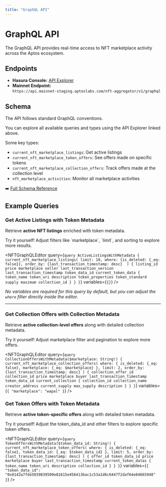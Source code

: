 ```yaml
---
title: "GraphQL API"
---
```


# GraphQL API


<Callout type="info">
The GraphQL API provides real-time access to NFT marketplace activity across the Aptos ecosystem. 
</Callout>

## Endpoints

- **Hasura Console:** [API Explorer](https://console.nft-aggregator-staging.gcp.aptosdev.com/console/api/api-explorer)
- **Mainnet Endpoint:**  
  `https://api.mainnet-staging.aptoslabs.com/nft-aggregator/v1/graphql`

## Schema

The API follows standard GraphQL conventions.

You can explore all available queries and types using the API Explorer linked above.

Some key types:
- `current_nft_marketplace_listings`: Get active listings
- `current_nft_marketplace_token_offers`: See offers made on specific tokens
- `current_nft_marketplace_collection_offers`: Track offers made at the collection level
- `nft_marketplace_activities`: Monitor all marketplace activities

➡️ [Full Schema Reference](./nft-aggregator-table.mdx)

## Example Queries

### Get Active Listings with Token Metadata

Retrieve **active NFT listings** enriched with token metadata.

<Callout type="info">
Try it yourself! Adjust filters like `marketplace`, `limit`, and sorting to explore more results.
</Callout>

<NFTGraphQLEditor
  query={`query ActiveListingsWithMetadata {
  current_nft_marketplace_listings(
    limit: 10,
    where: {is_deleted: {_eq: false}},
    order_by: {last_transaction_timestamp: desc} 
  ) {
    listing_id
    price
    marketplace
    seller
    last_transaction_version
    last_transaction_timestamp
    token_data_id
    current_token_data {
      token_name
      token_uri
      description
      token_properties
      token_standard
      supply
      maximum
      collection_id
    }
  }
}`}
  variables={`{}`}
/>

_No variables are required for this query by default, but you can adjust the `where` filter directly inside the editor._


---

### Get Collection Offers with Collection Metadata

Retrieve **active collection-level offers** along with detailed collection metadata.

<Callout type="info">
Try it yourself! Adjust marketplace filter and pagination to explore more offers.
</Callout>

<NFTGraphQLEditor 
  query={`query CollectionOffersWithMetadata($marketplace: String!) {
  current_nft_marketplace_collection_offers(
    where: {
      is_deleted: {_eq: false},
      marketplace: {_eq: $marketplace}
    },
    limit: 2,
    order_by: {last_transaction_timestamp: desc}
  ) {
    collection_offer_id
    collection_id
    price
    marketplace
    buyer
    last_transaction_timestamp
    token_data_id
    current_collection {
      collection_id
      collection_name
      creator_address
      current_supply
      max_supply
      description
    }
  }
}`}
  variables={`{
  "marketplace": "wapal"
}`}
/>

### Get Token Offers with Token Metadata

Retrieve **active token-specific offers** along with detailed token metadata.

<Callout type="info">
Try it yourself! Adjust the token_data_id and other filters to explore specific token offers.
</Callout>

<NFTGraphQLEditor 
  query={`query TokenOffersWithMetadata($token_data_id: String!) {
  current_nft_marketplace_token_offers(
    where: {
      is_deleted: {_eq: false},
      token_data_id: {_eq: $token_data_id}
    },
    limit: 5,
    order_by: {last_transaction_timestamp: desc}
  ) {
    offer_id
    token_data_id
    price
    marketplace
    buyer
    last_transaction_timestamp
    current_token_datas {
      token_name
      token_uri
      description
      collection_id
    }
  }
}`}
  variables={`{
  "token_data_id": "0x8142a7fde5039839509e81615e456413bac1c53a1d6c6447f2daf64e84665948"
}`}
/>